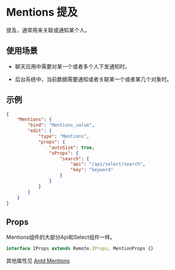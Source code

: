 # Mentions 提及

提及，通常用来关联或通知某个人。

## 使用场景

- 聊天应用中需要对某一个或者多个人下发通知时。

- 后台系统中，当前数据需要通知或者关联某一个或者某几个对象时。

## 示例

```json
{
	"Mentions": {
		"bind": "Mentions_value",
		"edit": {
			"type": "Mentions",
			"props": {
				"autoSize": true,
				"xProps": {
					"search": {
						"api": "/api/select/search",
						"key": "keyword"
					}
				}
			}
		}
	}
}
```

## Props

<Notice type='success'>Mentions组件的大部分Api和Select组件一样。</Notice>

```ts
interface IProps extends Remote.IProps, MentionProps {}
```

其他属性见 [Antd Mentions](https://ant-design.gitee.io/components/mentions-cn/)
